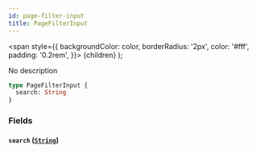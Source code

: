 ```yaml
---
id: page-filter-input
title: PageFilterInput
---
```


<span
style={{
      backgroundColor: color,
      borderRadius: '2px',
      color: '#fff',
      padding: '0.2rem',
    }}>
{children}
</span>
);

No description

```graphql
type PageFilterInput {
  search: String
}
```

### Fields

#### `search` ([`String`](/api-reference/scalars/string.mdx))
